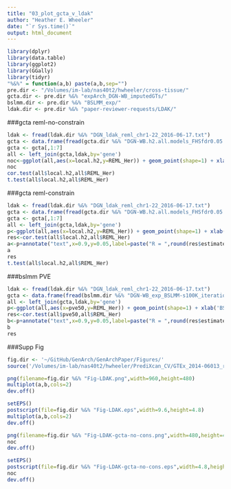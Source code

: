 ```yaml
---
title: "03_plot_gcta_v_ldak"
author: "Heather E. Wheeler"
date: "`r Sys.time()`"
output: html_document
---
```


```r
library(dplyr)
library(data.table)
library(ggplot2)
library(GGally)
library(tidyr)
"%&%" = function(a,b) paste(a,b,sep="")
pre.dir <- "/Volumes/im-lab/nas40t2/hwheeler/cross-tissue/"
gcta.dir <- pre.dir %&% "expArch_DGN-WB_imputedGTs/"
bslmm.dir <- pre.dir %&% "BSLMM_exp/"
ldak.dir <- pre.dir %&% "paper-reviewer-requests/LDAK/"
```

###gcta reml-no-constrain
```r
ldak <- fread(ldak.dir %&% "DGN_ldak_reml_chr1-22_2016-06-17.txt")
gcta <- data.frame(fread(gcta.dir %&% "DGN-WB.h2.all.models_FHSfdr0.05.Chr1-22_globalAll_reml-no-constrain.2015-12-15.txt"))
gcta <- gcta[,1:7]
all <- left_join(gcta,ldak,by='gene')
noc<-ggplot(all,aes(x=local.h2,y=REML_Her)) + geom_point(shape=1) + xlab(expression('GCTA local h'^2)) + ylab(expression('LDAK local h'^2)) + theme_bw(15) +geom_abline(intercept=0, slope=1,color='gray') +  coord_cartesian(xlim=c(-.02,1.02),ylim=c(-.02,1.02))
noc
cor.test(all$local.h2,all$REML_Her)
t.test(all$local.h2,all$REML_Her)
```

###gcta reml-constrain
```r
ldak <- fread(ldak.dir %&% "DGN_ldak_reml_chr1-22_2016-06-17.txt")
gcta <- data.frame(fread(gcta.dir %&% "DGN-WB.h2.all.models_FHSfdr0.05.all.Chr1-22.2015-03-11.txt"))
gcta <- gcta[,1:7]
all <- left_join(gcta,ldak,by='gene')
p<-ggplot(all,aes(x=local.h2,y=REML_Her)) + geom_point(shape=1) + xlab(expression('GCTA local h'^2)) + ylab(expression('LDAK local h'^2)) + theme_bw(15) +geom_abline(intercept=0, slope=1,color='red') + geom_smooth(method='lm') + coord_cartesian(xlim=c(-.02,1.02),ylim=c(-.02,1.02)) + ggtitle('GCTA REML constrain') + ggtitle("A")+ theme(plot.title = element_text(hjust = 0)) 
res<-cor.test(all$local.h2,all$REML_Her)
a<-p+annotate("text",x=0.9,y=0.05,label=paste("R = ",round(res$estimate,2),sep=""))
a
res
t.test(all$local.h2,all$REML_Her)
```

###bslmm PVE
```r
ldak <- fread(ldak.dir %&% "DGN_ldak_reml_chr1-22_2016-06-17.txt")
gcta <- data.frame(fread(bslmm.dir %&% "DGN-WB_exp_BSLMM-s100K_iterations_all_genes_2015-06-14.txt"))
all <- left_join(gcta,ldak,by='gene')
p<-ggplot(all,aes(x=pve50,y=REML_Her)) + geom_point(shape=1) + xlab('BSLMM PVE') + ylab(expression('LDAK local h'^2)) + theme_bw(15) +geom_abline(intercept=0, slope=1,color='red') + geom_smooth(method='lm') + coord_cartesian(xlim=c(-.02,1.02),ylim=c(-.02,1.02)) + ggtitle("B")+ theme(plot.title = element_text(hjust = 0)) 
res<-cor.test(all$pve50,all$REML_Her)
b<-p+annotate("text",x=0.9,y=0.05,label=paste("R = ",round(res$estimate,2),sep=""))
b
res
```

###Supp Fig
```r
fig.dir <- '~/GitHub/GenArch/GenArchPaper/Figures/'
source('/Volumes/im-lab/nas40t2/hwheeler/PrediXcan_CV/GTEx_2014-06013_release/transfers/PrediXmod/Paper_plots/multiplot.R')

png(filename=fig.dir %&% "Fig-LDAK.png",width=960,height=480)
multiplot(a,b,cols=2)
dev.off()

setEPS()
postscript(file=fig.dir %&% "Fig-LDAK.eps",width=9.6,height=4.8)
multiplot(a,b,cols=2)
dev.off()

png(filename=fig.dir %&% "Fig-LDAK-gcta-no-cons.png",width=480,height=480)
noc
dev.off()

setEPS()
postscript(file=fig.dir %&% "Fig-LDAK-gcta-no-cons.eps",width=4.8,height=4.8)
noc
dev.off()
```